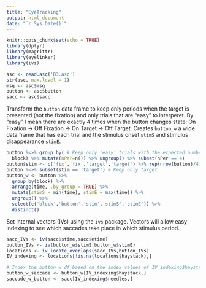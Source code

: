 ```yaml
---
title: "EyeTracking"
output: html_document
date: "`r Sys.Date()`"
---
```


```r
knitr::opts_chunk$set(echo = TRUE)
library(dplyr)
library(magrittr)
library(eyelinker)
library(ivs)
```

\section{Try with a new package}
```r
asc <- read.asc('83.asc')
str(asc, max.level = 1)
msg <- asc$msg
button <- asc$button
sacc <- asc$sacc
```

\section{Button}
Transform the `button` data frame to keep only periods when the target is presented (not the fixation) and only trials that are "easy" to interperet. By "easy" I mean there are exactly 4 times when the button changes state: On Fixation -> Off Fixation -> On Target -> Off Target.
Creates `button_w` a wide data frame that has each trial and the stimulus onset `stimS` and stimulus disappearance `stimE`.
```r
button %<>% group_by( # Keep only 'easy' trials with the expected number of buttons
  block) %>% mutate(nPer=n()) %>% ungroup() %>% subset(nPer == 4)
button$stim <- c('fix','fix','target','target') %>% rep(nrow(button)/4) %>% c() # What is presented
button %<>% subset(stim == 'target') # Keep only target
button_w <- button %>% 
  group_by(block) %>% 
  arrange(time, .by_group = TRUE) %>% 
  mutate(stimS = min(time), stimE = max(time)) %>% 
  ungroup() %>% 
  select(c('block','button','stim','stimS','stimE')) %>% 
  distinct()
```
\section{Interal Vectors}
Set internal vectors (IVs) using the `ivs` package. Vectors will allow easy indexing to see which saccades take place in which stimulus period.
```r
sacc_IVs <- iv(sacc$stime,sacc$etime)
button_IVs <- iv(button_w$stimS,button_w$stimE)
locations <- iv_locate_overlaps(sacc_IVs,button_IVs)
IV_indexing <- locations[!is.na(locations$haystack),]

# Index the button_w df based on the index values of IV_indexing$haystack
button_w_saccade <- button_w[IV_indexing$haystack,]
saccade_w_button <- sacc[IV_indexing$needles,]
```

